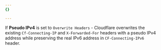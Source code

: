 ```yaml
---
{}

---
```


If **Pseudo IPv4** is set to `Overwrite Headers` - Cloudflare overwrites the existing `Cf-Connecting-IP` and `X-Forwarded-For` headers with a pseudo IPv4 address while preserving the real IPv6 address in `CF-Connecting-IPv6` header.
